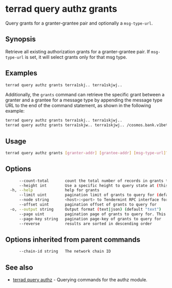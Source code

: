 # terrad query authz grants

Query grants for a granter-grantee pair and optionally a `msg-type-url`. 

## Synopsis

Retrieve all existing authorization grants for a granter-grantee pair. If `msg-type-url` is set, it will select grants only for that msg type.

## Examples 

```sh Terrad
terrad query authz grants terra1skj.. terra1skjwj..
```

Additionally, the `grants` command can retrieve the specific grant between a granter and a grantee for a message type by appending the message type URL to the end of the command statement, as shown in the following example:

```sh Terrad
terrad query authz grants terra1skj.. terra1skjwj..
terrad query authz grants terra1skjw.. terra1skjwj.. /cosmos.bank.v1beta1.MsgSend
```

## Usage

```sh Terrad
terrad query authz grants [granter-addr] [grantee-addr] [msg-type-url]? [flags]
```

## Options

```sh Terrad
      --count-total       count the total number of records in grants to query for
      --height int        Use a specific height to query state at (this can error if the node is pruning state)
  -h, --help              help for grants
      --limit uint        pagination limit of grants to query for (default 100)
      --node string       <host>:<port> to Tendermint RPC interface for this chain (default "tcp://localhost:26657")
      --offset uint       pagination offset of grants to query for
  -o, --output string     Output format (text|json) (default "text")
      --page uint         pagination page of grants to query for. This sets offset to a multiple of limit (default 1)
      --page-key string   pagination page-key of grants to query for
      --reverse           results are sorted in descending order
```

## Options inherited from parent commands

```sh Terrad
      --chain-id string   The network chain ID
```

## See also

* [terrad query authz](./terrad_query_authz.mdx)	 - Querying commands for the authz module.



